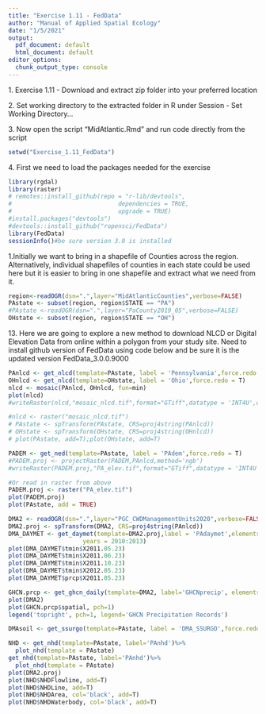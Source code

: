 ```yaml
---
title: "Exercise 1.11 - FedData"
author: "Manual of Applied Spatial Ecology"
date: "1/5/2021"
output: 
  pdf_document: default
  html_document: default
editor_options: 
  chunk_output_type: console
---
```

1\. Exercise 1.11 - Download and extract zip folder into your preferred location

2\. Set working directory to the extracted folder in R under Session - Set Working Directory...

3\. Now open the script "MidAtlantic.Rmd" and run code directly from the script

```r
setwd("Exercise_1.11_FedData")
```


4\. First we need to load the packages needed for the exercise
```r
library(rgdal)
library(raster)
# remotes::install_github(repo = "r-lib/devtools",
#                              dependencies = TRUE,
#                              upgrade = TRUE)
#install.packages("devtools")
#devtools::install_github("ropensci/FedData")
library(FedData)
sessionInfo()#be sure version 3.0 is installed
```
1\.Initially we want to bring in a shapefile of Counties across the region. Alternatively, individual shapefiles of counties in each state could be used here but it is easier to bring in one shapefile and extract what we need from it.
```r
region<-readOGR(dsn=".",layer="MidAtlanticCounties",verbose=FALSE)
PAstate <- subset(region, region$STATE == "PA")
#PAstate <-readOGR(dsn=".",layer="PaCounty2019_05",verbose=FALSE)
OHstate <- subset(region, region$STATE == "OH")

```
13\. Here we are going to explore a new method to download NLCD or Digital Elevation Data from online within a polygon from your study site. Need to install github version of FedData using code below and be sure it is the updated version FedData_3.0.0.9000
```r
PAnlcd <- get_nlcd(template=PAstate, label = 'Pennsylvania',force.redo = T)
OHnlcd <- get_nlcd(template=OHstate, label = 'Ohio',force.redo = T)
nlcd <- mosaic(PAnlcd, OHnlcd, fun=min)
plot(nlcd)
#writeRaster(nlcd,"mosaic_nlcd.tif",format="GTiff",datatype = 'INT4U',overwrite=T)

#nlcd <- raster("mosaic_nlcd.tif")
# PAstate <- spTransform(PAstate, CRS=proj4string(PAnlcd))
# OHstate <- spTransform(OHstate, CRS=proj4string(OHnlcd))
# plot(PAstate, add=T);plot(OHstate, add=T)

PADEM <- get_ned(template=PAstate, label = 'PAdem',force.redo = T)
#PADEM.proj <- projectRaster(PADEM,PAnlcd,method='ngb')
#writeRaster(PADEM.proj,"PA_elev.tif",format="GTiff",datatype = 'INT4U',overwrite=T)

#Or read in raster from above
PADEM.proj <- raster("PA_elev.tif")
plot(PADEM.proj)
plot(PAstate, add = TRUE)
```


```r
DMA2 <- readOGR(dsn=".",layer="PGC_CWDManagementUnits2020",verbose=FALSE)
DMA2.proj <- spTransform(DMA2, CRS=proj4string(PAnlcd))
DMA_DAYMET <- get_daymet(template=DMA2.proj,label = 'PAdaymet',elements = c('prcp','tmin','tmax'),
                     years = 2010:2013)
plot(DMA_DAYMET$tmin$X2011.05.23)
plot(DMA_DAYMET$tmin$X2011.06.23)
plot(DMA_DAYMET$tmin$X2011.10.23)
plot(DMA_DAYMET$tmin$X2012.05.23)
plot(DMA_DAYMET$prcp$X2011.05.23)

GHCN.prcp <- get_ghcn_daily(template=DMA2, label='GHCNprecip', elements=c('prcp'))
plot(DMA2)
plot(GHCN.prcp$spatial, pch=1)
legend('topright', pch=1, legend='GHCN Precipitation Records')
```


```r
DMAsoil <- get_ssurgo(template=PAstate, label = 'DMA_SSURGO',force.redo = T) 


```

```r
NHD <- get_nhd(template=PAstate, label='PAnhd')%>%
  plot_nhd(template = PAstate)
get_nhd(template=PAstate, label='PAnhd')%>%
  plot_nhd(template = PAstate)
plot(DMA2.proj)
plot(NHD$NHDFlowline, add=T)
plot(NHD$NHDLine, add=T)
plot(NHD$NHDArea, col='black', add=T)
plot(NHD$NHDWaterbody, col='black', add=T)
```

